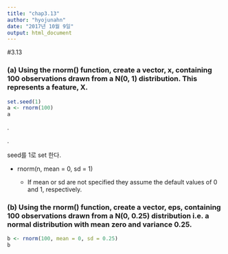 ```yaml
---
title: "chap3.13"
author: "hyojunahn"
date: "2017년 10월 9일"
output: html_document
---
```


#3.13

### (a) Using the rnorm() function, create a vector, x, containing 100 observations drawn from a N(0, 1) distribution. This represents a feature, X.

``` r

set.seed(1)
a <- rnorm(100)
a

```
.

.

seed를 1로 set 한다. 


* rnorm(n, mean = 0, sd = 1)

  + If mean or sd are not specified they assume the default values of 0 and 1, respectively.


### (b) Using the rnorm() function, create a vector, eps, containing 100 observations drawn from a N(0, 0.25) distribution i.e. a normal distribution with mean zero and variance 0.25.

``` r

b <- rnorm(100, mean = 0, sd = 0.25)
b

```

